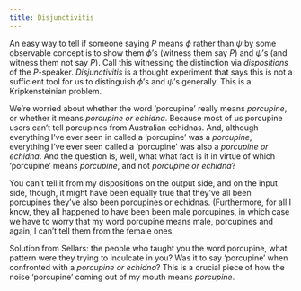 ```yaml
---
title: Disjunctivitis
---
```

An easy way to tell if someone saying $P$ means $\phi$ rather than $\psi$ by some observable concept is to show them $\phi$'s (witness them say $P$) and $\psi$'s (and witness them not say $P$). Call this witnessing the distinction via *dispositions* of the $P$-speaker. *Disjunctivitis* is a thought experiment that says this is not a sufficient tool for us to distinguish $\phi$'s and $\psi$'s generally. This is a Kripkensteinian problem.

We're worried about whether the word 'porcupine' really means *porcupine*, or whether it means *porcupine or echidna*. Because most of us porcupine users can't tell porcupines from Australian echidnas. And, although everything I've ever seen in called a 'porcupine' was a *porcupine*, everything I've ever seen called a 'porcupine' was also a *porcupine or echidna*. And the question is, well, what what fact is it in virtue of which 'porcupine' means *porcupine*, and not *porcupine or echidna*?

You can't tell it from my dispositions on the output side, and on the input side, though, it might have been equally true that they've all been porcupines they've also been porcupines or echidnas. (Furthermore, for all I know, they all happened to have been been male porcupines, in which case we have to worry that my word porcupine means male, porcupines and again, I can't tell them from the female ones.

Solution from Sellars: the people who taught you the word porcupine, what pattern were they trying to inculcate in you? Was it to say 'porcupine' when confronted with a *porcupine or echidna*? This is a crucial piece of how the noise 'porcupine' coming out of my mouth means *porcupine*.